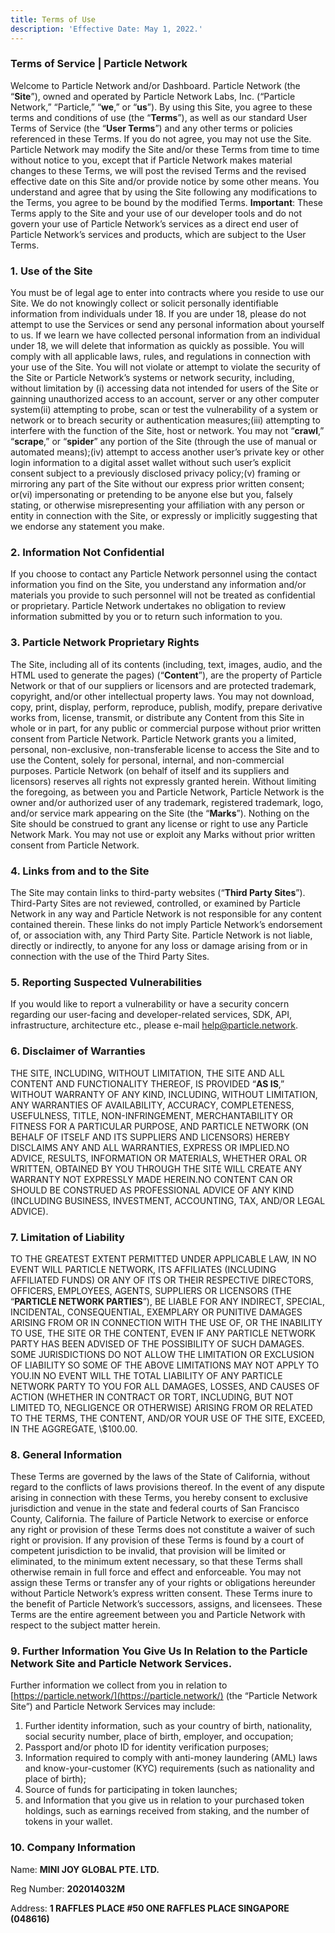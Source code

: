 ```yaml
---
title: Terms of Use
description: 'Effective Date: May 1, 2022.'
---
```


### Terms of Service | Particle Network

Welcome to Particle Network and/or Dashboard. Particle Network (the “**Site**”), owned and operated by Particle Network Labs, Inc. (“Particle Network,” “Particle,” “**we**,” or “**us**”). By using this Site, you agree to these terms and conditions of use (the “**Terms**”), as well as our standard User Terms of Service (the “**User Terms**”) and any other terms or policies referenced in these Terms. If you do not agree, you may not use the Site. Particle Network may modify the Site and/or these Terms from time to time without notice to you, except that if Particle Network makes material changes to these Terms, we will post the revised Terms and the revised effective date on this Site and/or provide notice by some other means. You understand and agree that by using the Site following any modifications to the Terms, you agree to be bound by the modified Terms. **Important**: These Terms apply to the Site and your use of our developer tools and do not govern your use of Particle Network’s services as a direct end user of Particle Network’s services and products, which are subject to the User Terms.

### 1. Use of the Site

You must be of legal age to enter into contracts where you reside to use our Site. We do not knowingly collect or solicit personally identifiable information from individuals under 18. If you are under 18, please do not attempt to use the Services or send any personal information about yourself to us. If we learn we have collected personal information from an individual under 18, we will delete that information as quickly as possible. You will comply with all applicable laws, rules, and regulations in connection with your use of the Site. You will not violate or attempt to violate the security of the Site or Particle Network’s systems or network security, including, without limitation by (i) accessing data not intended for users of the Site or gainning unauthorized access to an account, server or any other computer system(ii) attempting to probe, scan or test the vulnerability of a system or network or to breach security or authentication measures;(iii) attempting to interfere with the function of the Site, host or network. You may not “**crawl**,” “**scrape**,” or “**spider**” any portion of the Site (through the use of manual or automated means);(iv) attempt to access another user’s private key or other login information to a digital asset wallet without such user’s explicit consent subject to a previously disclosed privacy policy;(v) framing or mirroring any part of the Site without our express prior written consent; or(vi) impersonating or pretending to be anyone else but you, falsely stating, or otherwise misrepresenting your affiliation with any person or entity in connection with the Site, or expressly or implicitly suggesting that we endorse any statement you make.

### 2. Information Not Confidential

If you choose to contact any Particle Network personnel using the contact information you find on the Site, you understand any information and/or materials you provide to such personnel will not be treated as confidential or proprietary. Particle Network undertakes no obligation to review information submitted by you or to return such information to you.

### 3. Particle Network Proprietary Rights

The Site, including all of its contents (including, text, images, audio, and the HTML used to generate the pages) (“**Content**”), are the property of Particle Network or that of our suppliers or licensors and are protected trademark, copyright, and/or other intellectual property laws. You may not download, copy, print, display, perform, reproduce, publish, modify, prepare derivative works from, license, transmit, or distribute any Content from this Site in whole or in part, for any public or commercial purpose without prior written consent from Particle Network. Particle Network grants you a limited, personal, non-exclusive, non-transferable license to access the Site and to use the Content, solely for personal, internal, and non-commercial purposes. Particle Network (on behalf of itself and its suppliers and licensors) reserves all rights not expressly granted herein. Without limiting the foregoing, as between you and Particle Network, Particle Network is the owner and/or authorized user of any trademark, registered trademark, logo, and/or service mark appearing on the Site (the “**Marks**”). Nothing on the Site should be construed to grant any license or right to use any Particle Network Mark. You may not use or exploit any Marks without prior written consent from Particle Network.

### 4. Links from and to the Site

The Site may contain links to third-party websites (“**Third Party Sites**”). Third-Party Sites are not reviewed, controlled, or examined by Particle Network in any way and Particle Network is not responsible for any content contained therein. These links do not imply Particle Network’s endorsement of, or association with, any Third Party Site. Particle Network is not liable, directly or indirectly, to anyone for any loss or damage arising from or in connection with the use of the Third Party Sites.

### 5. Reporting Suspected Vulnerabilities

If you would like to report a vulnerability or have a security concern regarding our user-facing and developer-related services, SDK, API, infrastructure, architecture etc., please e-mail [help@particle.network](mailto:help@particle.network).

### 6. Disclaimer of Warranties

THE SITE, INCLUDING, WITHOUT LIMITATION, THE SITE AND ALL CONTENT AND FUNCTIONALITY THEREOF, IS PROVIDED “**AS IS**,” WITHOUT WARRANTY OF ANY KIND, INCLUDING, WITHOUT LIMITATION, ANY WARRANTIES OF AVAILABILITY, ACCURACY, COMPLETENESS, USEFULNESS, TITLE, NON-INFRINGEMENT, MERCHANTABILITY OR FITNESS FOR A PARTICULAR PURPOSE, AND PARTICLE NETWORK (ON BEHALF OF ITSELF AND ITS SUPPLIERS AND LICENSORS) HEREBY DISCLAIMS ANY AND ALL WARRANTIES, EXPRESS OR IMPLIED.NO ADVICE, RESULTS, INFORMATION OR MATERIALS, WHETHER ORAL OR WRITTEN, OBTAINED BY YOU THROUGH THE SITE WILL CREATE ANY WARRANTY NOT EXPRESSLY MADE HEREIN.NO CONTENT CAN OR SHOULD BE CONSTRUED AS PROFESSIONAL ADVICE OF ANY KIND (INCLUDING BUSINESS, INVESTMENT, ACCOUNTING, TAX, AND/OR LEGAL ADVICE).

### 7. Limitation of Liability

TO THE GREATEST EXTENT PERMITTED UNDER APPLICABLE LAW, IN NO EVENT WILL PARTICLE NETWORK, ITS AFFILIATES (INCLUDING AFFILIATED FUNDS) OR ANY OF ITS OR THEIR RESPECTIVE DIRECTORS, OFFICERS, EMPLOYEES, AGENTS, SUPPLIERS OR LICENSORS (THE “**PARTICLE NETWORK PARTIES**”), BE LIABLE FOR ANY INDIRECT, SPECIAL, INCIDENTAL, CONSEQUENTIAL, EXEMPLARY OR PUNITIVE DAMAGES ARISING FROM OR IN CONNECTION WITH THE USE OF, OR THE INABILITY TO USE, THE SITE OR THE CONTENT, EVEN IF ANY PARTICLE NETWORK PARTY HAS BEEN ADVISED OF THE POSSIBILITY OF SUCH DAMAGES. SOME JURISDICTIONS DO NOT ALLOW THE LIMITATION OR EXCLUSION OF LIABILITY SO SOME OF THE ABOVE LIMITATIONS MAY NOT APPLY TO YOU.IN NO EVENT WILL THE TOTAL LIABILITY OF ANY PARTICLE NETWORK PARTY TO YOU FOR ALL DAMAGES, LOSSES, AND CAUSES OF ACTION (WHETHER IN CONTRACT OR TORT, INCLUDING, BUT NOT LIMITED TO, NEGLIGENCE OR OTHERWISE) ARISING FROM OR RELATED TO THE TERMS, THE CONTENT, AND/OR YOUR USE OF THE SITE, EXCEED, IN THE AGGREGATE, \\$100.00.

### 8. General Information

These Terms are governed by the laws of the State of California, without regard to the conflicts of laws provisions thereof. In the event of any dispute arising in connection with these Terms, you hereby consent to exclusive jurisdiction and venue in the state and federal courts of San Francisco County, California. The failure of Particle Network to exercise or enforce any right or provision of these Terms does not constitute a waiver of such right or provision. If any provision of these Terms is found by a court of competent jurisdiction to be invalid, that provision will be limited or eliminated, to the minimum extent necessary, so that these Terms shall otherwise remain in full force and effect and enforceable. You may not assign these Terms or transfer any of your rights or obligations hereunder without Particle Network’s express written consent. These Terms inure to the benefit of Particle Network’s successors, assigns, and licensees. These Terms are the entire agreement between you and Particle Network with respect to the subject matter herein.

### 9. Further Information You Give Us In Relation to the Particle Network Site and Particle Network Services.

Further information we collect from you in relation to [https://particle.network/](https://particle.network/) (the “Particle Network Site”) and Particle Network Services may include:

1. Further identity information, such as your country of birth, nationality, social security number, place of birth, employer, and occupation;
2. Passport and/or photo ID for identity verification purposes;
3. Information required to comply with anti-money laundering (AML) laws and know-your-customer (KYC) requirements (such as nationality and place of birth);
4. Source of funds for participating in token launches;
5. and Information that you give us in relation to your purchased token holdings, such as earnings received from staking, and the number of tokens in your wallet.

### 10. Company Information

Name: **MINI JOY GLOBAL PTE. LTD.**

Reg Number: **202014032M**

Address: **1 RAFFLES PLACE #50 ONE RAFFLES PLACE SINGAPORE (048616)**

